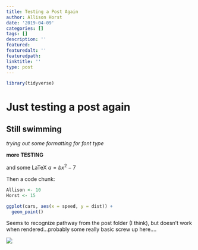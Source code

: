 ```yaml
---
title: Testing a Post Again
author: Allison Horst
date: '2019-04-09'
categories: []
tags: []
description: ''
featured:
featuredalt: ''
featuredpath: 
linktitle: ''
type: post
---
```


```r
library(tidyverse)
```


# Just testing a post again
## Still swimming

*trying out some formatting for font type*

**more TESTING**

and some LaTeX $a = bx^2-7$

Then a code chunk: 
```r

Allison <- 10
Horst <- 15

ggplot(cars, aes(x = speed, y = dist)) +
  geom_point()


```


Seems to recognize pathway from the post folder (I think), but doesn't work when rendered...probably some really basic screw up here....

![](tt_80s_update.png) 


